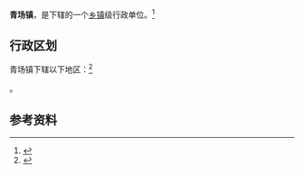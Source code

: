 {{中国乡级行政区|52/05/02/109/000}}

'''青场镇'''，是{{PRC admin/fullname|52/05/02/109/000|3}}下辖的一个[[乡镇|乡镇]]级行政单位。<ref>{{PRC admin/ref sgc|{{PRC admin/parent|52/05/02/109/000}}}}</ref>

== 行政区划 ==

青场镇下辖以下地区：<ref>{{PRC admin/ref sgc|52/05/02/109/000}}</ref>

{{PRC admin/children|52/05/02/109/000}}。

== 参考资料 ==

{{reflist}}

{{行政区划小作品}}
{{PRC admin/navcat|52/05/02/109/000}}